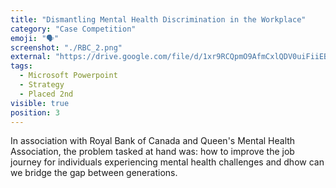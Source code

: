 ```yaml
---
title: "Dismantling Mental Health Discrimination in the Workplace"
category: "Case Competition"
emoji: "🗣"
screenshot: "./RBC_2.png"
external: "https://drive.google.com/file/d/1xr9RCQpmO9AfmCxlQDV0uiFiiEBnNKVZ/view?usp=sharing"
tags:
  - Microsoft Powerpoint 
  - Strategy
  - Placed 2nd
visible: true
position: 3
---
```


In association with Royal Bank of Canada and Queen's Mental Health Association, the problem tasked at hand was: how to improve the job journey for individuals experiencing mental health challenges and dhow can we bridge the gap between generations. 
